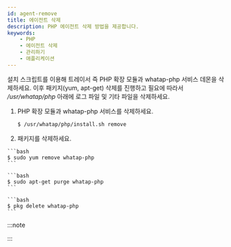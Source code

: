 ```yaml
---
id: agent-remove
title: 에이전트 삭제
description: PHP 에이전트 삭제 방법을 제공합니다.
keywords:
    - PHP
    - 에이전트 삭제
    - 관리하기
    - 애플리케이션
---
```



설치 스크립트를 이용해 트레이서 즉 PHP 확장 모듈과 whatap-php 서비스 데몬을 삭제하세요. 이후 패키지(yum, apt-get) 삭제를 진행하고 필요에 따라서 */usr/whatap/php* 아래에 로그 파일 및 기타 파일을 삭제하세요.

1. PHP 확장 모듈과 whatap-php 서비스를 삭제하세요.

    ```bash
    $ /usr/whatap/php/install.sh remove
    ```

1. 패키지를 삭제하세요.

<Tabs>
<TabItem value="rdct" label="Red Hat/CentOS" default>

    ```bash
    $ sudo yum remove whatap-php
    ```
    
</TabItem>
<TabItem value="dbub" label="Debian/Ubuntu">

    ```bash
    $ sudo apt-get purge whatap-php
    ```

</TabItem>
<TabItem value="frbsd" label="FreeBSD">

    ```bash
    $ pkg delete whatap-php
    ```

</TabItem>
</Tabs>  

:::note


<Phprestartapache /> 

:::